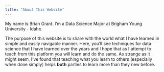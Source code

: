 ```yaml
---
title: "About This Website"
---
```


My name is Brian Grant. I'm a Data Science Major at Brigham Young University - Idaho. 

The purpose of this website is to share with the world what I have learned in simple and easily navigable manner. Here, you'll see techniques for data science that I have learned over the years and I hope that as I attempt to teach from this platform you will learn and do the same. As strange as it might seem, I've found that teaching what you learn to others (especially when done simply) helps **both** parties to learn more than they new before.


